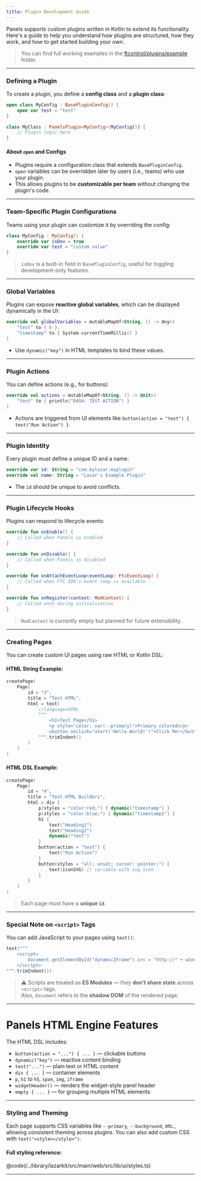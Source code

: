 ```yaml
---
title: Plugin Development Guide
---
```



Panels supports custom plugins written in Kotlin to extend its functionality. Here's a guide to help you understand how plugins are structured, how they work, and how to get started building your own.

> You can find full working examples in the [ftcontrol/plugins/example](https://github.com/lazarcloud/ftcontrol/tree/main/plugins/example) folder.

---

### Defining a Plugin

To create a plugin, you define a **config class** and a **plugin class**:

```kotlin
open class MyConfig : BasePluginConfig() {
    open var test = "test"
}

class MyClass : PanelsPlugin<MyConfig>(MyConfig()) {
    // Plugin logic here
}
```

#### About `open` and Configs

- Plugins require a configuration class that extends `BasePluginConfig`.
- `open` variables can be overridden later by users (i.e., teams) who use your plugin.
- This allows plugins to be **customizable per team** without changing the plugin's code.

---

###  Team-Specific Plugin Configurations

Teams using your plugin can customize it by overriding the config:

```kotlin
class MyConfig : MyConfig() {
    override var isDev = true
    override var test = "custom value"
}
```

> `isDev` is a built-in field in `BasePluginConfig`, useful for toggling development-only features.

---

### Global Variables

Plugins can expose **reactive global variables**, which can be displayed dynamically in the UI:

```kotlin
override val globalVariables = mutableMapOf<String, () -> Any>(
    "test" to { 6 },
    "timestamp" to { System.currentTimeMillis() }
)
```

- Use `dynamic("key")` in HTML templates to bind these values.

---

### Plugin Actions

You can define actions (e.g., for buttons):

```kotlin
override val actions = mutableMapOf<String, () -> Unit>(
    "test" to { println("DASH: TEST ACTION") }
)
```

- Actions are triggered from UI elements like `button(action = "test") { text("Run Action") }`.

---

### Plugin Identity

Every plugin must define a unique ID and a name:

```kotlin
override var id: String = "com.bylazar.myplugin"
override val name: String = "Lazar's Example Plugin"
```

- The `id` should be unique to avoid conflicts.

---

### Plugin Lifecycle Hooks

Plugins can respond to lifecycle events:

```kotlin
override fun onEnable() {
    // Called when Panels is enabled
}

override fun onDisable() {
    // Called when Panels is disabled
}

override fun onAttachEventLoop(eventLoop: FtcEventLoop) {
    // Called when FTC SDK's event loop is available
}

override fun onRegister(context: ModContext) {
    // Called once during initialization
}
```

> `ModContext` is currently empty but planned for future extensibility.

---

### Creating Pages

You can create custom UI pages using raw HTML or Kotlin DSL:

#### HTML String Example:

```kotlin
createPage(
    Page(
        id = "3",
        title = "Test HTML",
        html = text(
            //language=HTML
            """
                <h1>Test Page</h1>
                <p style="color: var(--primary)">Primary colored</p>
                <button onclick="alert('Hello World!')">Click Me!</button>
            """.trimIndent()
        )
    )
)
```

#### HTML DSL Example:

```kotlin
createPage(
    Page(
        id = "4",
        title = "Test HTML Builders",
        html = div {
            p(styles = "color:red;") { dynamic("timestamp") }
            p(styles = "color:blue;") { dynamic("timestamp2") }
            h1 {
                text("Heading1")
                text("Heading2")
                dynamic("test")
            }
            button(action = "test") {
                text("Run Action")
            }
            button(styles = "all: unset; cursor: pointer;") {
                text(iconSVG) // variable with svg icon
            }
        }
    )
)
```

> Each page must have a **unique `id`**.

---

### Special Note on `<script>` Tags

You can add JavaScript to your pages using `text()`:

```kotlin
text("""
    <script>
        document.getElementById("dynamicIFrame").src = "http://" + window.location.hostname + ":5801";
    </script>
""".trimIndent())
```

> ⚠️ Scripts are treated as **ES Modules** — they **don’t share state** across `<script>` tags.  
> Also, `document` refers to the **shadow DOM** of the rendered page.

---

# Panels HTML Engine Features

The HTML DSL includes:

- `button(action = "...") { ... }` — clickable buttons
- `dynamic("key")` — reactive content binding
- `text("...")` — plain text or HTML content
- `div { ... }` — container elements
- `p`, `h1` to `h5`, `span`, `img`, `iframe`
- `widgetHeader()` — renders the widget-style panel header
- `empty { ... }` — for grouping multiple HTML elements

---

### Styling and Theming

Each page supports CSS variables like `--primary`, `--background`, etc., allowing consistent theming across plugins.
You can also add custom CSS with `text("<style></style>")`.

#### Full styling reference:

@code(/../library/lazarkit/src/main/web/src/lib/ui/styles.ts)

---